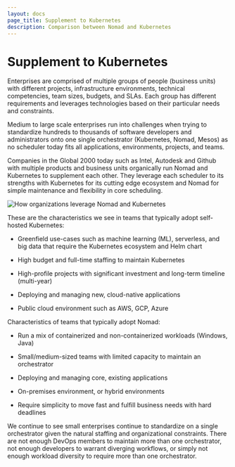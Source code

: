```yaml
---
layout: docs
page_title: Supplement to Kubernetes
description: Comparison between Nomad and Kubernetes
---
```


# Supplement to Kubernetes

Enterprises are comprised of multiple groups of people (business units) with different projects, infrastructure environments, technical competencies, team sizes, budgets, and SLAs. Each group has different requirements and leverages technologies based on their particular needs and constraints.

Medium to large scale enterprises run into challenges when trying to standardize hundreds to thousands of software developers and administrators onto one single orchestrator (Kubernetes, Nomad, Mesos) as no scheduler today fits all applications, environments, projects, and teams.

Companies in the Global 2000 today such as Intel, Autodesk and Github with multiple products and business units organically run Nomad and Kubernetes to supplement each other. They leverage each scheduler to its strengths with Kubernetes for its cutting edge ecosystem and Nomad for simple maintenance and flexibility in core scheduling.

![How organizations leverage Nomad and Kubernetes](/img/nomad-kubernetes.png)

These are the characteristics we see in teams that typically adopt self-hosted Kubernetes:

- Greenfield use-cases such as machine learning (ML), serverless, and big data that require the Kubernetes ecosystem and Helm chart

- High budget and full-time staffing to maintain Kubernetes

- High-profile projects with significant investment and long-term timeline (multi-year)

- Deploying and managing new, cloud-native applications

- Public cloud environment such as AWS, GCP, Azure

Characteristics of teams that typically adopt Nomad:

- Run a mix of containerized and non-containerized workloads (Windows, Java)

- Small/medium-sized teams with limited capacity to maintain an orchestrator

- Deploying and managing core, existing applications

- On-premises environment, or hybrid environments

- Require simplicity to move fast and fulfill business needs with hard deadlines

We continue to see small enterprises continue to standardize on a single orchestrator given the natural staffing and organizational constraints. There are not enough DevOps members to maintain more than one orchestrator, not enough developers to warrant diverging workflows, or simply not enough workload diversity to require more than one orchestrator.
